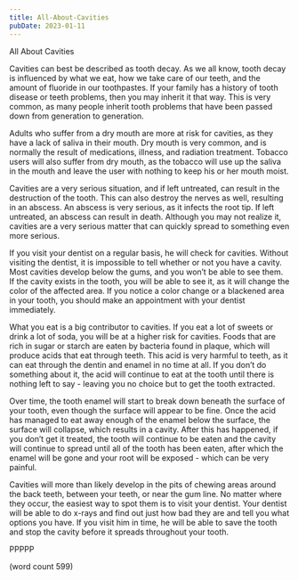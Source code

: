 ```yaml
---
title: All-About-Cavities
pubDate: 2023-01-11
---
```


All About Cavities

Cavities can best be described as tooth decay.  As we all know, tooth decay is influenced by what we eat, how we take care of our teeth, and the amount of fluoride in our toothpastes.  If your family has a history of tooth disease or teeth problems, then you may inherit it that way.  This is very common, as many people inherit tooth problems that have been passed down from generation to generation.

Adults who suffer from a dry mouth are more at risk for cavities, as they have a lack of saliva in their mouth.  Dry mouth is very common, and is normally the result of medications, illness, and radiation treatment.  Tobacco users will also suffer from dry mouth, as the tobacco will use up the saliva in the mouth and leave the user with nothing to keep his or her mouth moist.

Cavities are a very serious situation, and if left untreated, can result in the destruction of the tooth.  This can also destroy the nerves as well, resulting in an abscess.  An abscess is very serious, as it infects the root tip.  If left untreated, an abscess can result in death.  Although you may not realize it, cavities are a very serious matter that can quickly spread to something even more serious.

If you visit your dentist on a regular basis, he will check for cavities.  Without visiting the dentist, it is impossible to tell whether or not you have a cavity.  Most cavities develop below the gums, and you won’t be able to see them.  If the cavity exists in the tooth, you will be able to see it, as it will change the color of the affected area.  If you notice a color change or a blackened area in your tooth, you should make an appointment with your dentist immediately.

What you eat is a big contributor to cavities.  If you eat a lot of sweets or drink a lot of soda, you will be at a higher risk for cavities.  Foods that are rich in sugar or starch are eaten by bacteria found in plaque, which will produce acids that eat through teeth.  This acid is very harmful to teeth, as it can eat through the dentin and enamel in no time at all.  If you don’t do something about it, the acid will continue to eat at the tooth until there is nothing left to say - leaving you no choice but to get the tooth extracted.

Over time, the tooth enamel will start to break down beneath the surface of your tooth, even though the surface will appear to be fine.  Once the acid has managed to eat away enough of the enamel below the surface, the surface will collapse, which results in a cavity.  After this has happened, if you don’t get it treated, the tooth will continue to be eaten and the cavity will continue to spread until all of the tooth has been eaten, after which the enamel will be gone and your root will be exposed - which can be very painful.

Cavities will more than likely develop in the pits of chewing areas around the back teeth, between your teeth, or near the gum line.  No matter where they occur, the easiest way to spot them is to visit your dentist.  Your dentist will be able to do x-rays and find out just how bad they are and tell you what options you have.  If you visit him in time, he will be able to save the tooth and stop the cavity before it spreads throughout your tooth.

PPPPP

(word count 599)